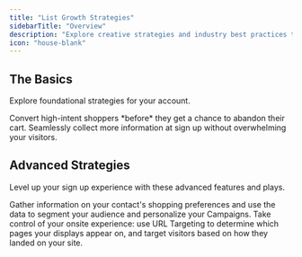 ```yaml
---
title: "List Growth Strategies"
sidebarTitle: "Overview"
description: "Explore creative strategies and industry best practices to grow a high quality list with Privy."
icon: "house-blank"
---
```


## The Basics

Explore foundational strategies for your account.

<Card title="Activate a Cart Saver" icon="cart-shopping" href="/docs/guides/list-growth/cart-saver-strategy">
  Convert high-intent shoppers *before* they get a chance to abandon their cart.
</Card>

<Card title="Multi Step Displays" icon="rectangle-vertical-history" href="/docs/guides/list-growth/multi-step-strategy">
  Seamlessly collect more information at sign up without overwhelming your visitors.
</Card>

## Advanced Strategies

Level up your sign up experience with these advanced features and plays.

<Card title="Mini Quizzes" icon="seal-question" href="/docs/guides/list-growth/mini-quiz-strategy">
  Gather information on your contact's shopping preferences and use the data to segment your audience and personalize your Campaigns.
</Card>

<Card title="URL Targeting" icon="bullseye-arrow" href="/docs/guides/list-growth/url-targeting">
  Take control of your onsite experience: use URL Targeting to determine which pages your displays appear on, and target visitors based on how they landed on your site.
</Card>